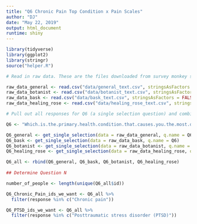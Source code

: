 ```yaml
---
title: "Q6 Chronic Pain Top Condition x Pain Scales"
author: "DJ"
date: "May 22, 2019"
output: html_document
runtime: shiny
---
```


```r
library(tidyverse)
library(ggplot2)
library(stringr)
source("helper.R")
```

```r
# Read in raw data. These are the files downloaded from survey monkey saved as a .csv

raw_data_general <- read.csv("data/general_text.csv", stringsAsFactors = FALSE)
raw_data_botanist <- read.csv("data/botanist_text.csv", stringsAsFactors = FALSE)
raw_data_bask <- read.csv("data/bask_text.csv", stringsAsFactors = FALSE)
raw_data_healing_rose <- read.csv("data/healing_rose_text.csv", stringsAsFactors = FALSE)

```

```r
# Pull out all responses for Q6 (a single selection question) and combine

Q6 <- "Which.is.the.primary.health.condition.that.causes.you.the.most.distress...Please.select.one."

Q6_general <- get_single_selection(data = raw_data_general, q.name = Q6)
Q6_bask <- get_single_selection(data = raw_data_bask, q.name = Q6)
Q6_botanist <- get_single_selection(data = raw_data_botanist, q.name = Q6)
Q6_healing_rose <- get_single_selection(data = raw_data_healing_rose, q.name = Q6)

Q6_all <- rbind(Q6_general, Q6_bask, Q6_botanist, Q6_healing_rose)
  
## Determine Question N

number_of_people <- length(unique(Q6_all$id))

```

```r


Q6_Chronic_Pain_ids_we_want <- Q6_all %>% 
  filter(response %in% c("Chronic pain"))

Q6_PTSD_ids_we_want <- Q6_all %>% 
  filter(response %in% c("Posttraumatic stress disorder (PTSD)"))

```

